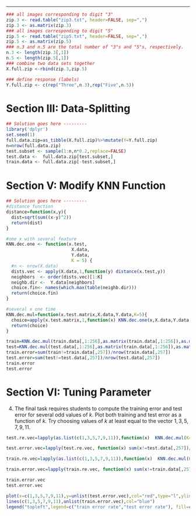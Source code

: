 ---



```r
### all images corresponding to digit "3"
zip.3 <- read.table("zip3.txt", header=FALSE, sep=",")
zip.3 <- as.matrix(zip.3)
### all images corresponding to digit "5"
zip.5 <- read.table("zip5.txt", header=FALSE, sep=",")
zip.5 <- as.matrix(zip.5)
### n.3 and n.5 are the total number of "3"s and "5"s, respectively. 
n.3 <- length(zip.3[,1])
n.5 <- length(zip.5[,1])
### combine two data sets together 
X.full.zip <-rbind(zip.3,zip.5)

### define response (labels)
Y.full.zip <- c(rep("Three",n.3),rep("Five",n.5))
```



# Section III: Data-Splitting


```r
## Solution goes here ---------
library('dplyr')
set.seed(1)
full.data.zip=as_tibble(X.full.zip)%>%mutate(Y=Y.full.zip)
n=nrow(full.data.zip)
test.subset <- sample(1:n,n*0.2,replace=FALSE)
test.data <-  full.data.zip[test.subset,]
train.data <- full.data.zip[-test.subset,]
```


# Section V: Modify KNN Function

```r
## Solution goes here ---------
#distance function
distance=function(x,y){
  dist=sqrt(sum((x-y)^2))
  return(dist)
}

#one x with several feature
KNN.dec.one <- function(x.test,
                         X.data,
                         Y.data,
                         K = 5) {
  #n <- nrow(X.data)
  dists.vec <- apply(X.data,1,function(y) distance(x.test,y))
  neighbors  <- order(dists.vec)[1:K]
  neighb.dir <-  Y.data[neighbors]
  choice.fin<- names(which.max(table(neighb.dir)))
  return(choice.fin)
}

#several x one time
KNN.dec.mul=function(x.test.matrix,X.data,Y.data,K=5){
  choice=apply(x.test.matrix,1,function(x) KNN.dec.one(x,X.data,Y.data,K))
  return(choice)
}
```



```r

train=KNN.dec.mul(train.data[,1:256],as.matrix(train.data[,1:256]),as.matrix(train.data[,257]))
test=KNN.dec.mul(test.data[,1:256],as.matrix(train.data[,1:256]),as.matrix(train.data[,257]))
train.error=sum(train!=train.data[,257])/nrow(train.data[,257])
test.error=sum(test!=test.data[,257])/nrow(test.data[,257])
train.error
test.error
```


# Section VI: Tuning Parameter

4) The final task requires students to compute the training error and test error for several odd values of $k$. Plot both training and test error as a function of $k$. Try choosing values of $k$ at least equal to the vector $1,3,5,7,9,11$.  

```r


test.re.vec=lapply(as.list(c(1,3,5,7,9,11)),function(x)  KNN.dec.mul(K=x,x.test.matrix=test.data[,1:256],X.data=as.matrix(train.data[,1:256]),Y.data=as.matrix(train.data[,257])))

test.error.vec=lapply(test.re.vec, function(x) sum(x!=test.data[,257])/nrow(test.data[,257]))

train.re.vec=lapply(as.list(c(1,3,5,7,9,11)),function(x)  KNN.dec.mul(K=x,x.test.matrix=train.data[,1:256],X.data=as.matrix(train.data[,1:256]),Y.data=as.matrix(train.data[,257])))

train.error.vec=lapply(train.re.vec, function(x) sum(x!=train.data[,257])/nrow(train.data[,257]))

train.error.vec
test.error.vec


```
```r
plot(x=c(1,3,5,7,9,11),y=unlist(test.error.vec),col="red",type="l",ylim=c(0,0.04),xlab="K",ylab="error rate")
lines(c(1,3,5,7,9,11),unlist(train.error.vec),col="blue")
legend("topleft",legend=c("train error rate","test error rate"), fill=c("blue","red"),cex=1)

```

